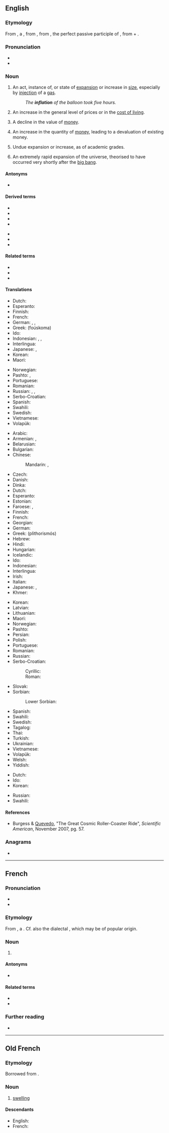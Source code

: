 {{also|Inflation}}
==English==
{{wikipedia}}

===Etymology===
{{PIE root|en|bʰleh₁|id=blow}}
From {{inh|en|enm|-}}, a {{bor|en|fro|inflation||swelling|notext=1}}, from {{der|en|la|īnflātiō||expansion", "blowing up}}, from {{m|la|īnflātus}}, the perfect passive participle of {{m|la|īnflō||blow into, expand}}, from {{m|la|in||into}} + {{m|la|flō||blow}}.

===Pronunciation===
* {{IPA|/ɪnˈfleɪʃən/|lang=en}}
* {{rhymes|eɪʃən|lang=en}}

===Noun===
{{en-noun}}

# An act, instance of, or state of [[expansion]] or increase in [[size]], especially by [[injection]] of a [[gas]].
#: ''The '''inflation''' of the balloon took five hours.''
# {{lb|en|economics}} An increase in the general level of prices or in the [[cost of living]].
# {{lb|en|economics}} A decline in the value of [[money]].
# {{lb|en|economics}} An increase in the quantity of [[money]], leading to a devaluation of existing money.
# Undue expansion or increase, as of academic grades.
# {{lb|en|cosmology}} An extremely rapid expansion of the universe, theorised to have occurred very shortly after the [[big bang]].

====Antonyms====
* {{l|en|deflation}}

====Derived terms====
{{der-top}}
* {{l|en|core inflation}}
* {{l|en|grade inflation}}
* {{l|en|hyperinflation}}
* {{l|en|inflationary}}
{{der-mid}}
* {{l|en|stagflation}}
* {{l|en|superinflation}}
* {{l|en|taxonomic inflation}}
{{der-bottom}}

====Related terms====
* {{l|en|inflate}}
* {{l|en|conflation}}
* {{l|en|reflation}}

====Translations====
{{trans-top|expansion or increase in size}}
* Dutch: {{t+|nl|opblazen|n}}
* Esperanto: {{t|eo|inflacio}}
* Finnish: {{t+|fi|laajentuminen}}
* French: {{t+|fr|inflation|f}}
* German: {{t|de|Aufblasen|n}}, {{t|de|Aufblähung|f}}, {{t+|de|Inflation|f}}
* Greek: {{t+|el|φούσκωμα|n}} (foúskoma)
* Ido: {{t+|io|inflacio}}
* Indonesian: {{t+|id|kembang|alt=pengembangan}}, {{t+|id|kembung|alt=pengembungan}}, {{t+|id|inflasi}}
* Interlingua: {{t|ia|inflation}}
* Japanese: {{t+|ja|膨張|tr=[[ぼうちょう]], bōchō}}, {{t|ja|膨らみ|tr=[[ふくらみ]], fukurami}}
* Korean: {{t+|ko|팽창}}
* Maori: {{t|mi|whakamakohatanga}}
{{trans-mid}}
* Norwegian: {{t|no|oppblåsing|c}}
* Pashto: {{t+|ps|پړسوب|m|tr=parrsob|sc=ps-Arab}}, {{t|ps|غومبه|f|tr=γumba|sc=ps-Arab}}
* Portuguese: {{t|pt|inflamento|m}}
* Romanian: {{t+|ro|inflație|f}}
* Russian: {{t+|ru|надува́ние|n}}, {{t+|ru|вздува́ние|n}}, {{t+|ru|вспу́чивание|n}}
* Serbo-Croatian: {{t+|sh|inflácija|f}}
* Spanish: {{t+|es|inflación|f}}
* Swahili: {{t+|sw|mfumuko wa bei}}
* Swedish: {{t|sv|uppblåsning|c}}
* Vietnamese: {{t|vi|(sự) [[thổi phồng]]}}
* Volapük: {{t+|vo|bladosvolükön}}
{{trans-bottom}}

{{trans-top|increase in prices}}
* Arabic: {{t|ar|تَضَخُّم|m}}
* Armenian: {{t|hy|գնաճ|sc=Armn}}, {{t|hy|սղաճ|sc=Armn}}
* Belarusian: {{t|be|інфля́цыя|f}}
* Bulgarian: {{t|bg|инфла́ция|f|sc=Cyrl}}
* Chinese:
*: Mandarin: {{t+|cmn|通貨膨脹}}, {{t+|cmn|通货膨胀|tr=tōnghuòpéngzhàng}}
* Czech: {{t+|cs|inflace|f}}
* Danish: {{t+|da|inflation}}
* Dinka: {{t|din|thiɔrëɣɔ̈c}}
* Dutch: {{t+|nl|inflatie}}
* Esperanto: {{t|eo|inflacio}}
* Estonian: {{t|et|inflatsioon}}
* Faroese: {{t|fo|virðisminkan|f}}, {{t|fo|inflasjón|f}}
* Finnish: {{t+|fi|inflaatio}}
* French: {{t+|fr|inflation|f}}
* Georgian: {{t|ka|ინფლაცია|sc=Geor}}
* German: {{t+|de|Inflation|f}}
* Greek: {{t+|el|πληθωρισμός|m}} (plithorismós)
* Hebrew: {{t+|he|אינפלציה|tr=inflátsya}}
* Hindi: {{t+|hi|मुद्रास्फीति|f}}
* Hungarian: {{t+|hu|infláció}}
* Icelandic: {{t|is|verðbólga|f}}
* Ido: {{t+|io|inflacio}}
* Indonesian: {{t+|id|inflasi}}
* Interlingua: {{t|ia|inflation}}
* Irish: {{t+|ga|boilsciú|m}}
* Italian: {{t+|it|inflazione}}
* Japanese: {{t+|ja|インフレ|tr=infure}}, {{t+|ja|インフレーション|tr=infurēshon}}
* Khmer: {{t+|km|អតិផរណា}}
{{trans-mid}}
* Korean: {{t|ko|인플레이션}}
* Latvian: {{t|lv|inflācija|f}}
* Lithuanian: {{t|lt|infliacija}}
* Maori: {{t|mi|whakapikinga utu}}
* Norwegian: {{t+|no|inflasjon}}
* Pashto: {{t-needed|ps}}
* Persian: {{t+|fa|تورم|tr=tavarrom|sc=fa-Arab}}
* Polish: {{t+|pl|inflacja}}
* Portuguese: {{t+|pt|inflação}}
* Romanian: {{t+|ro|inflație|f}}
* Russian: {{t+|ru|инфля́ция|f}}
* Serbo-Croatian:
*: Cyrillic: {{t|sh|инфлација|f}}
*: Roman: {{t+|sh|inflácija|f}}
* Slovak: {{t|sk|inflácia|f}}
* Sorbian:
*: Lower Sorbian: {{t|dsb|inflacija|f}}
* Spanish: {{t+|es|inflación|f}}
* Swahili: {{t+|sw|mfumuko wa bei}}
* Swedish: {{t+|sv|inflation}}
* Tagalog: {{t|tl|pamamantog}}
* Thai: {{t-needed|th}}
* Turkish: {{t+|tr|enflasyon}}
* Ukrainian: {{t|uk|інфля́ція|f}}
* Vietnamese: {{t|vi|(sự) [[tăng giá]]}}
* Volapük: {{t|vo|niflat}}
* Welsh: {{t|cy|chwyddiant|m}}
* Yiddish: {{t|yi|אינפֿלאַציע|f}}
{{trans-bottom}}

{{trans-top|inflation of the universe}}
* Dutch: {{t|nl|uitdijing|f}}
* Ido: {{t+|io|inflacio}}
* Korean: {{t+|ko|팽창}}
{{trans-mid}}
* Russian: {{t+|ru|расшире́ние|n}}
* Swahili: {{t+|sw|mfumuko wa bei}}
{{trans-bottom}}

====References====
* {{qualifier|cosmology}} Burgess & [[w:Fernando Quevedo|Quevedo]], "The Great Cosmic Roller-Coaster Ride", ''Scientific American'', November 2007, pg. 57.

===Anagrams===
* {{anagrams|en|inflatino}}

----

==French==

===Pronunciation===
* {{IPA|/ɛ̃.fla.sjɔ̃/|lang=fr}}
* {{homophones|inflations|lang=fr}}

===Etymology===
From {{inh|fr|fro|inflation}}, a {{bor|fr|la|inflātiō|inflātiō, inflātiōnem|nocap=1}}. Cf. also the dialectal {{m|fr|enflaison}}, which may be of popular origin.

===Noun===
{{fr-noun|f}}

# {{lb|fr|economics}} {{l|en|inflation}}

====Antonyms====
* {{l|fr|déflation}}

====Related terms====
* {{l|fr|enfler}}
* {{l|fr|enflure}}

===Further reading===
* {{R:TLFi}}

----

==Old French==

===Etymology===
Borrowed from {{bor|fro|la|īnflātiō|notext=1}}.

===Noun===
{{fro-noun|f}}

# {{lb|fro|medicine}} [[swelling]]

====Descendants====
* English: {{l|en|inflation}}
* French: {{l|fr|inflation}}